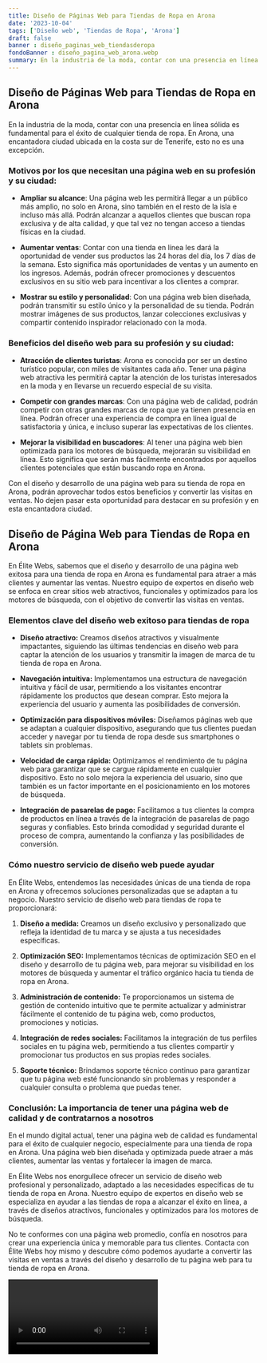 ```yaml
---
title: Diseño de Páginas Web para Tiendas de Ropa en Arona
date: '2023-10-04'
tags: ['Diseño web', 'Tiendas de Ropa', 'Arona']
draft: false
banner : diseño_paginas_web_tiendasderopa
fondoBanner : diseño_pagina_web_arona.webp
summary: En la industria de la moda, contar con una presencia en línea sólida es fundamental para el éxito de cualquier tienda de ropa. En Arona, una encantadora ciudad ubicada en la costa sur de Tenerife, esto no es una excepción.
---
```


## Diseño de Páginas Web para Tiendas de Ropa en Arona

En la industria de la moda, contar con una presencia en línea sólida es fundamental para el éxito de cualquier tienda de ropa. En Arona, una encantadora ciudad ubicada en la costa sur de Tenerife, esto no es una excepción.

### Motivos por los que necesitan una página web en su profesión y su ciudad:

- **Ampliar su alcance**: Una página web les permitirá llegar a un público más amplio, no solo en Arona, sino también en el resto de la isla e incluso más allá. Podrán alcanzar a aquellos clientes que buscan ropa exclusiva y de alta calidad, y que tal vez no tengan acceso a tiendas físicas en la ciudad.

- **Aumentar ventas**: Contar con una tienda en línea les dará la oportunidad de vender sus productos las 24 horas del día, los 7 días de la semana. Esto significa más oportunidades de ventas y un aumento en los ingresos. Además, podrán ofrecer promociones y descuentos exclusivos en su sitio web para incentivar a los clientes a comprar.

- **Mostrar su estilo y personalidad**: Con una página web bien diseñada, podrán transmitir su estilo único y la personalidad de su tienda. Podrán mostrar imágenes de sus productos, lanzar colecciones exclusivas y compartir contenido inspirador relacionado con la moda.

### Beneficios del diseño web para su profesión y su ciudad:

- **Atracción de clientes turistas**: Arona es conocida por ser un destino turístico popular, con miles de visitantes cada año. Tener una página web atractiva les permitirá captar la atención de los turistas interesados en la moda y en llevarse un recuerdo especial de su visita.

- **Competir con grandes marcas**: Con una página web de calidad, podrán competir con otras grandes marcas de ropa que ya tienen presencia en línea. Podrán ofrecer una experiencia de compra en línea igual de satisfactoria y única, e incluso superar las expectativas de los clientes.

- **Mejorar la visibilidad en buscadores**: Al tener una página web bien optimizada para los motores de búsqueda, mejorarán su visibilidad en línea. Esto significa que serán más fácilmente encontrados por aquellos clientes potenciales que están buscando ropa en Arona. 

Con el diseño y desarrollo de una página web para su tienda de ropa en Arona, podrán aprovechar todos estos beneficios y convertir las visitas en ventas. No dejen pasar esta oportunidad para destacar en su profesión y en esta encantadora ciudad.

<GifSeo />

<Cta />

## Diseño de Página Web para Tiendas de Ropa en Arona

En Élite Webs, sabemos que el diseño y desarrollo de una página web exitosa para una tienda de ropa en Arona es fundamental para atraer a más clientes y aumentar las ventas. Nuestro equipo de expertos en diseño web se enfoca en crear sitios web atractivos, funcionales y optimizados para los motores de búsqueda, con el objetivo de convertir las visitas en ventas. 

### Elementos clave del diseño web exitoso para tiendas de ropa

- **Diseño atractivo:** Creamos diseños atractivos y visualmente impactantes, siguiendo las últimas tendencias en diseño web para captar la atención de los usuarios y transmitir la imagen de marca de tu tienda de ropa en Arona.

- **Navegación intuitiva:** Implementamos una estructura de navegación intuitiva y fácil de usar, permitiendo a los visitantes encontrar rápidamente los productos que desean comprar. Esto mejora la experiencia del usuario y aumenta las posibilidades de conversión.

- **Optimización para dispositivos móviles:** Diseñamos páginas web que se adaptan a cualquier dispositivo, asegurando que tus clientes puedan acceder y navegar por tu tienda de ropa desde sus smartphones o tablets sin problemas.

- **Velocidad de carga rápida:** Optimizamos el rendimiento de tu página web para garantizar que se cargue rápidamente en cualquier dispositivo. Esto no solo mejora la experiencia del usuario, sino que también es un factor importante en el posicionamiento en los motores de búsqueda.

- **Integración de pasarelas de pago:** Facilitamos a tus clientes la compra de productos en línea a través de la integración de pasarelas de pago seguras y confiables. Esto brinda comodidad y seguridad durante el proceso de compra, aumentando la confianza y las posibilidades de conversión.

### Cómo nuestro servicio de diseño web puede ayudar

En Élite Webs, entendemos las necesidades únicas de una tienda de ropa en Arona y ofrecemos soluciones personalizadas que se adaptan a tu negocio. Nuestro servicio de diseño web para tiendas de ropa te proporcionará:

1. **Diseño a medida:** Creamos un diseño exclusivo y personalizado que refleja la identidad de tu marca y se ajusta a tus necesidades específicas.

2. **Optimización SEO:** Implementamos técnicas de optimización SEO en el diseño y desarrollo de tu página web, para mejorar su visibilidad en los motores de búsqueda y aumentar el tráfico orgánico hacia tu tienda de ropa en Arona.

3. **Administración de contenido:** Te proporcionamos un sistema de gestión de contenido intuitivo que te permite actualizar y administrar fácilmente el contenido de tu página web, como productos, promociones y noticias.

4. **Integración de redes sociales:** Facilitamos la integración de tus perfiles sociales en tu página web, permitiendo a tus clientes compartir y promocionar tus productos en sus propias redes sociales.

5. **Soporte técnico:** Brindamos soporte técnico continuo para garantizar que tu página web esté funcionando sin problemas y responder a cualquier consulta o problema que puedas tener.

### Conclusión: La importancia de tener una página web de calidad y de contratarnos a nosotros

En el mundo digital actual, tener una página web de calidad es fundamental para el éxito de cualquier negocio, especialmente para una tienda de ropa en Arona. Una página web bien diseñada y optimizada puede atraer a más clientes, aumentar las ventas y fortalecer la imagen de marca.

En Élite Webs nos enorgullece ofrecer un servicio de diseño web profesional y personalizado, adaptado a las necesidades específicas de tu tienda de ropa en Arona. Nuestro equipo de expertos en diseño web se especializa en ayudar a las tiendas de ropa a alcanzar el éxito en línea, a través de diseños atractivos, funcionales y optimizados para los motores de búsqueda.

No te conformes con una página web promedio, confía en nosotros para crear una experiencia única y memorable para tus clientes. Contacta con Élite Webs hoy mismo y descubre cómo podemos ayudarte a convertir las visitas en ventas a través del diseño y desarrollo de tu página web para tu tienda de ropa en Arona.

<Video />

<CtaBot job='Tiendas de Ropa' city='Arona'/>

<Gmaps query='Arona+españa+maps' />